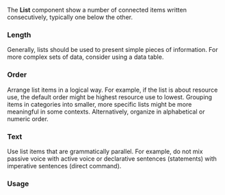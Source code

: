 The **List** component show a number of connected items written consecutively, typically one below the other.

### Length

Generally, lists should be used to present simple pieces of information. For more complex sets of data, consider using a data table.

### Order

Arrange list items in a logical way. For example, if the list is about resource use, the default order might be highest resource use to lowest. Grouping items in categories into smaller, more specific lists might be more meaningful in some contexts. Alternatively, organize in alphabetical or numeric order.

### Text

Use list items that are grammatically parallel. For example, do not mix passive voice with active voice or declarative sentences (statements) with imperative sentences (direct command).

### Usage

<!--
```js
import { List, ListItem } from @wfp/ui;
```

```js
<List>
  <ListItem title="Title of the item">First item</ListItem>
  <ListItem>Second item</ListItem>
  <ListItem>Third item</ListItem>
</List>
```
-->
